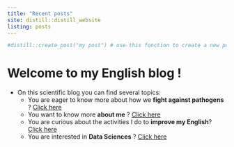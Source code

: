 ```yaml
---
title: "Recent posts"
site: distill::distill_website
listing: posts
---
```


```r
#distill::create_post("my post") # use this fonction to create a new post
```
# Welcome to my English blog !
 
 
 
- On this scientific blog you can find several topics:
    + You are eager to know more about how we **fight against pathogens** ? [Click here](https://zoedelecourt.github.io/Zoe_blog/posts/2020-12-16-tableofcontents/)
    + You want to know more **about me** ? [Click here](https://zoedelecourt.github.io/Zoe_blog/posts/about/) 
    + You are curious about the activities I do to **improve my English**? [Click here](https://zoedelecourt.github.io/Zoe_blog/posts/meal/)
    + You are interested in **Data Sciences** ? [Click here](https://zoedelecourt.github.io/Zoe_blog/posts/2020-11-14-graphicdescription/)
